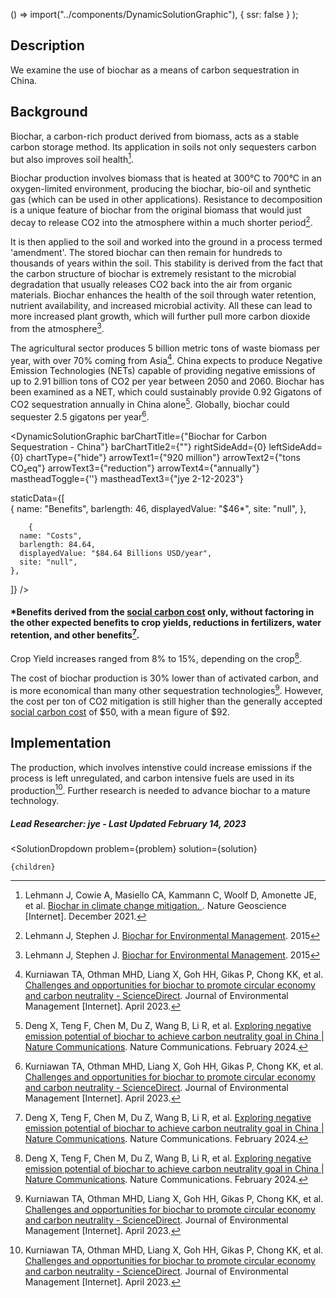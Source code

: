 

  () => import("../components/DynamicSolutionGraphic"),
  { ssr: false }
);


## Description

We examine the use of biochar as a means of carbon sequestration in China.


## Background

Biochar, a carbon-rich product derived from biomass, acts as a stable carbon storage method. Its application in soils not only sequesters carbon but also improves soil health[^"4"].

Biochar production involves biomass that is heated at 300°C to 700°C in an oxygen-limited environment, producing the biochar, bio-oil and synthetic gas (which can be used in other applications). Resistance to decomposition is a unique feature of biochar from the original biomass that would just decay to release CO2 into the atmosphere within a much shorter period[^"3"].

It is then applied to the soil and worked into the ground in a process termed 'amendment'. The stored biochar can then remain for hundreds to thousands of years within the soil. This stability is derived from the fact that the carbon structure of biochar is extremely resistant to the microbial degradation that usually releases CO2 back into the air from organic materials. Biochar enhances the health of the soil through water retention, nutrient availability, and increased microbial activity. All these can lead to more increased plant growth, which will further pull more carbon dioxide from the atmosphere[^"3"].

The agricultural sector produces 5 billion metric tons of waste biomass per year, with over 70% coming from Asia[^"2"]. China expects to produce Negative Emission Technologies (NETs) capable of providing negative emissions of up to 2.91 billion tons of CO2 per year between 2050 and 2060. Biochar has been examined as a NET, which could sustainably provide 0.92 Gigatons of CO2 sequestration annually in China alone[^"1"]. Globally, biochar could sequester 2.5 gigatons per year[^"2"].


<DynamicSolutionGraphic
  barChartTitle={"Biochar for Carbon Sequestration - China"}
  barChartTitle2={""}
  rightSideAdd={0}
  leftSideAdd={0}
  chartType={"hide"}
  arrowText1={"920 million"}
  arrowText2={"tons CO₂eq"}
  arrowText3={"reduction"}
  arrowText4={"annually"}
  mastheadToggle={''}
  mastheadText3={"jye 2-12-2023"}
  
  
  staticData={[   
    {
      name: "Benefits",
      barlength: 46,
      displayedValue: "$46*",
      site: "null",
    },

        {
      name: "Costs",
      barlength: 84.64,
      displayedValue: "$84.64 Billions USD/year",
      site: "null",
    },
        
  ]}
/>
#### *Benefits derived from the [social carbon cost](https://www.urbancruiseship.org/energy/energy_socioeconomics/carbon_pricing_e) only, without factoring in the other expected benefits to crop yields, reductions in fertilizers, water retention, and other benefits[^"1"].

Crop Yield increases ranged from 8% to 15%, depending on the crop[^"1"].

The cost of biochar production is 30% lower than of activated carbon, and is more economical than many other sequestration technologies[^"2"]. However, the cost per ton of CO2 mitigation is still higher than the generally accepted [social carbon cost](https://www.urbancruiseship.org/energy/energy_socioeconomics/carbon_pricing_e) of $50, with a mean figure of $92.


## Implementation

The production, which involves intenstive could increase emissions if the process is left unregulated, and carbon intensive fuels are used in its production[^"2"]. Further research is needed to advance biochar to a mature technology.


##### Lead Researcher: jye - Last Updated February 14, 2023

[^"1"]: Deng X, Teng F, Chen M, Du Z, Wang B, Li R, et al. [Exploring negative emission potential of biochar to achieve carbon neutrality goal in China | Nature Communications](https://www.nature.com/articles/s41467-024-45314-y). Nature Communications. February 2024. 
[^"2"]: Kurniawan TA, Othman MHD, Liang X, Goh HH, Gikas P, Chong KK, et al.  [Challenges and opportunities for biochar to promote circular economy and carbon neutrality - ScienceDirect](https://doi.org/10.1016/j.jenvman.2023.117429). Journal of Environmental Management [Internet]. April 2023.
[^"3"]: Lehmann J, Stephen J. [Biochar for Environmental Management]([Book.]). 2015
[^"4"]: Lehmann J, Cowie A, Masiello CA, Kammann C, Woolf D, Amonette JE, et al.  [Biochar in climate change mitigation. ](https://www.nature.com/articles/s41561-021-00852-8). Nature Geoscience [Internet]. December 2021.



  <SolutionDropdown 
    problem={problem} 
    solution={solution}
  >
    {children}
  </SolutionDropdown>

